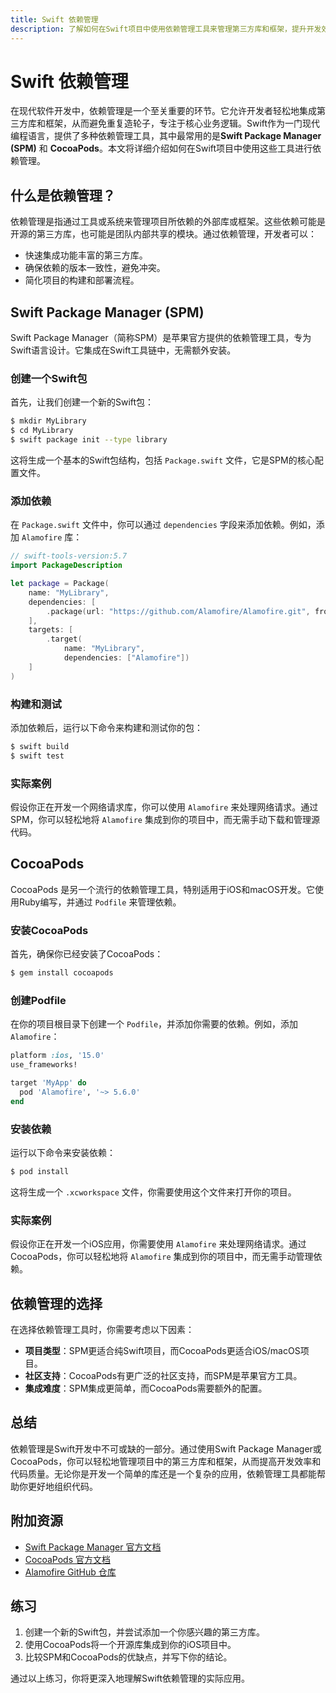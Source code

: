 ```yaml
---
title: Swift 依赖管理
description: 了解如何在Swift项目中使用依赖管理工具来管理第三方库和框架，提升开发效率和代码质量。
---
```


# Swift 依赖管理

在现代软件开发中，依赖管理是一个至关重要的环节。它允许开发者轻松地集成第三方库和框架，从而避免重复造轮子，专注于核心业务逻辑。Swift作为一门现代编程语言，提供了多种依赖管理工具，其中最常用的是**Swift Package Manager (SPM)** 和 **CocoaPods**。本文将详细介绍如何在Swift项目中使用这些工具进行依赖管理。

## 什么是依赖管理？

依赖管理是指通过工具或系统来管理项目所依赖的外部库或框架。这些依赖可能是开源的第三方库，也可能是团队内部共享的模块。通过依赖管理，开发者可以：

- 快速集成功能丰富的第三方库。
- 确保依赖的版本一致性，避免冲突。
- 简化项目的构建和部署流程。

## Swift Package Manager (SPM)

Swift Package Manager（简称SPM）是苹果官方提供的依赖管理工具，专为Swift语言设计。它集成在Swift工具链中，无需额外安装。

### 创建一个Swift包

首先，让我们创建一个新的Swift包：

```bash
$ mkdir MyLibrary
$ cd MyLibrary
$ swift package init --type library
```

这将生成一个基本的Swift包结构，包括 `Package.swift` 文件，它是SPM的核心配置文件。

### 添加依赖

在 `Package.swift` 文件中，你可以通过 `dependencies` 字段来添加依赖。例如，添加 `Alamofire` 库：

```swift
// swift-tools-version:5.7
import PackageDescription

let package = Package(
    name: "MyLibrary",
    dependencies: [
        .package(url: "https://github.com/Alamofire/Alamofire.git", from: "5.6.0")
    ],
    targets: [
        .target(
            name: "MyLibrary",
            dependencies: ["Alamofire"])
    ]
)
```

### 构建和测试

添加依赖后，运行以下命令来构建和测试你的包：

```bash
$ swift build
$ swift test
```

### 实际案例

假设你正在开发一个网络请求库，你可以使用 `Alamofire` 来处理网络请求。通过SPM，你可以轻松地将 `Alamofire` 集成到你的项目中，而无需手动下载和管理源代码。

## CocoaPods

CocoaPods 是另一个流行的依赖管理工具，特别适用于iOS和macOS开发。它使用Ruby编写，并通过 `Podfile` 来管理依赖。

### 安装CocoaPods

首先，确保你已经安装了CocoaPods：

```bash
$ gem install cocoapods
```

### 创建Podfile

在你的项目根目录下创建一个 `Podfile`，并添加你需要的依赖。例如，添加 `Alamofire`：

```ruby
platform :ios, '15.0'
use_frameworks!

target 'MyApp' do
  pod 'Alamofire', '~> 5.6.0'
end
```

### 安装依赖

运行以下命令来安装依赖：

```bash
$ pod install
```

这将生成一个 `.xcworkspace` 文件，你需要使用这个文件来打开你的项目。

### 实际案例

假设你正在开发一个iOS应用，你需要使用 `Alamofire` 来处理网络请求。通过CocoaPods，你可以轻松地将 `Alamofire` 集成到你的项目中，而无需手动管理依赖。

## 依赖管理的选择

在选择依赖管理工具时，你需要考虑以下因素：

- **项目类型**：SPM更适合纯Swift项目，而CocoaPods更适合iOS/macOS项目。
- **社区支持**：CocoaPods有更广泛的社区支持，而SPM是苹果官方工具。
- **集成难度**：SPM集成更简单，而CocoaPods需要额外的配置。

## 总结

依赖管理是Swift开发中不可或缺的一部分。通过使用Swift Package Manager或CocoaPods，你可以轻松地管理项目中的第三方库和框架，从而提高开发效率和代码质量。无论你是开发一个简单的库还是一个复杂的应用，依赖管理工具都能帮助你更好地组织代码。

## 附加资源

- [Swift Package Manager 官方文档](https://swift.org/package-manager/)
- [CocoaPods 官方文档](https://cocoapods.org/)
- [Alamofire GitHub 仓库](https://github.com/Alamofire/Alamofire)

## 练习

1. 创建一个新的Swift包，并尝试添加一个你感兴趣的第三方库。
2. 使用CocoaPods将一个开源库集成到你的iOS项目中。
3. 比较SPM和CocoaPods的优缺点，并写下你的结论。

通过以上练习，你将更深入地理解Swift依赖管理的实际应用。